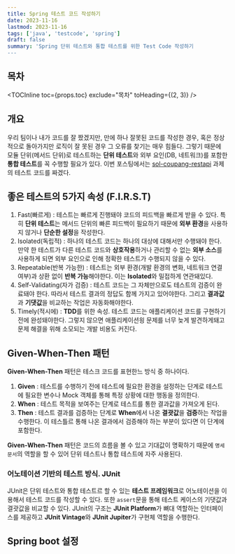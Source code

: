 ```yaml
---
title: Spring 테스트 코드 작성하기
date: 2023-11-16
lastmod: 2023-11-16
tags: ['java', 'testcode', 'spring']
draft: false
summary: 'Spring 단위 테스트와 통합 테스트를 위한 Test Code 작성하기
---
```


## 목차

<TOCInline toc={props.toc} exclude="목차" toHeading={(2, 3)} />

## 개요

우리 팀이나 내가 코드를 잘 짰겠지만, 만에 하나 잘못된 코드를 작성한 경우, 혹은 정상적으로 돌아가지만 로직이 잘 못된 경우 그 오류를 찾기는 매우 힘들다.
그렇기 때문에 모듈 단위(메서드 단위)로 테스트하는 **단위 테스트**와 외부 요인(DB, 네트워크)를 포함한 **통합 테스트**를 꼭 수행할 필요가 있다.
이번 포스팅에서는 [sol-coupang-restapi](https://github.com/haxr369/sol-coupang-restAPI) 과제의 테스트 코드를 짜겠다.

## 좋은 테스트의 5가지 속성 (F.I.R.S.T)

1. Fast(빠르게) : 테스트는 빠르게 진행돼야 코드의 피드백을 빠르게 받을 수 있다. 특히 **단위 테스트**는 메서드 단위의 빠른 피드백이 필요하기 때문에 **외부 환경**을 사용하지 않거나 **단순한 설정**을 작성한다.
2. Isolated(독립적) : 하나의 테스트 코드는 하나의 대상에 대해서만 수행돼야 한다. 만약 한 테스트가 다른 테스트 코드와 **상호작용**하거나 관리할 수 없는 **외부 소스**를 사용하게 되면 외부 요인으로 인해 정확한 테스트가 수행되지 않을 수 있다.
3. Repeatable(반복 가능한) : 테스트는 외부 환경(개발 환경의 변화, 네트워크 연결 여부)과 상환 없이 **반복 가능**해야한다. 이는 **Isolated**와 밀접하게 연관돼있다.
4. Self-Validating(자가 검증) : 테스트 코드는 그 자체만으로도 테스트의 검증이 완료돼야 한다. 따라서 테스트 결과의 정답도 함께 가지고 있어야한다. 그리고 **결과값**과 **기댓값**을 비교하는 작업은 자동화해야한다.
5. Timely(적시에) : **TDD**를 위한 속성. 테스트 코드는 애플리케이션 코드를 구현하기 전에 완성돼야한다. 그렇지 않으면 애플리케이션읭 문제를 너무 늦게 발견하게돼고 문제 해결을 위해 소모되는 개발 비용도 커진다.

## Given-When-Then 패턴

**Given-When-Then** 패턴은 테스크 코드를 표현한느 방식 중 하나이다.

1. **Given** : 테스트를 수행하기 전에 테스트에 필요한 환경을 설정하는 단계로 테스트에 필요한 변수나 Mock 객체를 통해 특정 상황에 대한 행동을 정의한다.
2. **When** : 테스트 목적을 보여주는 단계로 테스트를 통한 결과값을 가져오게 된다.
3. **Then** : 테스트 결과를 검증하는 단계로 **When**에서 나온 **결괏값**을 **검증**하는 작업을 수행한다. 이 테스틀르 통해 나온 결과에서 검증해야 하는 부분이 있다면
   이 단계에 포함한다.

**Given-When-Then** 패턴은 코드의 흐름을 볼 수 있고 기대값이 명확하기 때문에 `명세 문서`의 역할을 할 수 있어 단위 테스트나 통합 테스트에 자주 사용된다.

### 어노테이션 기반의 테스트 방식. JUnit

JUnit은 단위 테스트와 통합 테스트르 할 수 있는 **테스트 프레임워크**로 어노테이션을 이용해서 테스트 코드를 작성할 수 있다.
또한 `assert`문을 통해 테스트 케이스의 기댓값과 결괏값을 비교할 수 있다. JUnit의 구조는 **JUnit Platform**가 뼈대 역할하는 인터페이스를 제공하고
**JUnit Vintage**와 **JUnit Jupiter**가 구현체 역할을 수행한다.

## Spring boot 설정
